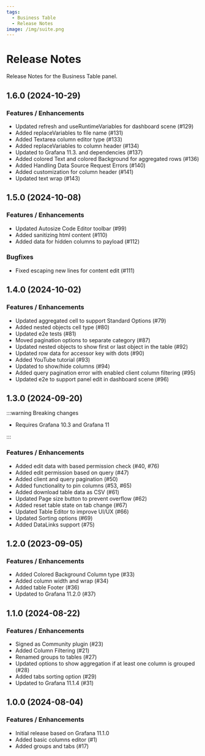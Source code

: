 ```yaml
---
tags:
  - Business Table
  - Release Notes
image: /img/suite.png
---
```



# Release Notes

Release Notes for the Business Table panel.

## 1.6.0 (2024-10-29)

### Features / Enhancements

- Updated refresh and useRuntimeVariables for dashboard scene (#129)
- Added replaceVariables to file name (#131)
- Added Textarea column editor type (#133)
- Added replaceVariables to column header (#134)
- Updated to Grafana 11.3. and dependencies (#137)
- Added colored Text and colored Background for aggregated rows (#136)
- Added Handling Data Source Request Errors (#140)
- Added customization for column header (#141)
- Updated text wrap (#143)

## 1.5.0 (2024-10-08)

### Features / Enhancements

- Updated Autosize Code Editor toolbar (#99)
- Added sanitizing html content (#110)
- Added data for hidden columns to payload (#112)

### Bugfixes

- Fixed escaping new lines for content edit (#111)

<BlogPost id="business-table-1.5.0" />

## 1.4.0 (2024-10-02)

### Features / Enhancements

- Updated aggregated cell to support Standard Options (#79)
- Added nested objects cell type (#80)
- Updated e2e tests (#81)
- Moved pagination options to separate category (#87)
- Updated nested objects to show first or last object in the table (#92)
- Updated row data for accessor key with dots (#90)
- Added YouTube tutorial (#93)
- Updated to show/hide columns (#94)
- Added query pagination error with enabled client column filtering (#95)
- Updated e2e to support panel edit in dashboard scene (#96)

## 1.3.0 (2024-09-20)

:::warning Breaking changes

- Requires Grafana 10.3 and Grafana 11

:::

### Features / Enhancements

- Added edit data with based permission check (#40, #76)
- Added edit permission based on query (#47)
- Added client and query pagination (#50)
- Added functionality to pin columns (#53, #65)
- Added download table data as CSV (#61)
- Updated Page size button to prevent overflow (#62)
- Added reset table state on tab change (#67)
- Updated Table Editor to improve UI/UX (#66)
- Updated Sorting options (#69)
- Added DataLinks support (#75)

<BlogPost id="business-table-1.3.0" />

## 1.2.0 (2023-09-05)

### Features / Enhancements

- Added Colored Background Column type (#33)
- Added column width and wrap (#34)
- Added table Footer (#36)
- Updated to Grafana 11.2.0 (#37)

<BlogPost id="business-table-1.2.0" />

## 1.1.0 (2024-08-22)

### Features / Enhancements

- Signed as Community plugin (#23)
- Added Column Filtering (#21)
- Renamed groups to tables (#27)
- Updated options to show aggregation if at least one column is grouped (#28)
- Added tabs sorting option (#29)
- Updated to Grafana 11.1.4 (#31)

## 1.0.0 (2024-08-04)

### Features / Enhancements

- Initial release based on Grafana 11.1.0
- Added basic columns editor (#1)
- Added groups and tabs (#17)
